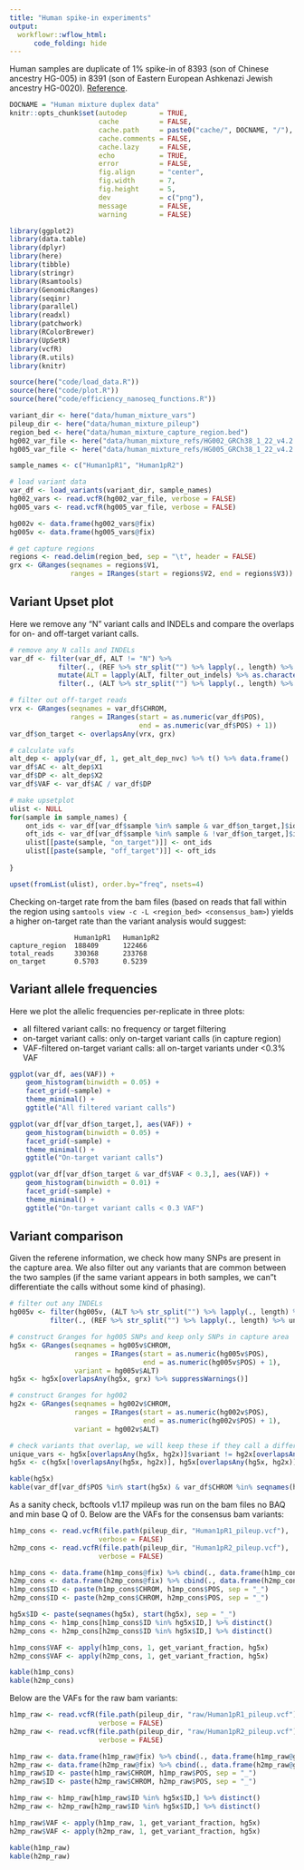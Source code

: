 ```yaml
---
title: "Human spike-in experiments"
output:
  workflowr::wflow_html:
      code_folding: hide
---
```


Human samples are duplicate of 1% spike-in of 8393 (son of Chinese ancestry HG-005) in 8391 (son of Eastern European Ashkenazi Jewish ancestry HG-0020). [Reference](https://www.coriell.org/1/NIGMS/Collections/NIST-Reference-Materials).

```r
DOCNAME = "Human mixture duplex data"
knitr::opts_chunk$set(autodep        = TRUE,
                      cache          = FALSE,
                      cache.path     = paste0("cache/", DOCNAME, "/"),
                      cache.comments = FALSE,
                      cache.lazy     = FALSE,
                      echo           = TRUE,
                      error          = FALSE,
                      fig.align      = "center",
                      fig.width      = 7,
                      fig.height     = 5,
                      dev            = c("png"),
                      message        = FALSE,
                      warning        = FALSE)
```

```r
library(ggplot2)
library(data.table)
library(dplyr)
library(here)
library(tibble)
library(stringr)
library(Rsamtools)
library(GenomicRanges)
library(seqinr)
library(parallel)
library(readxl)
library(patchwork)
library(RColorBrewer)
library(UpSetR)
library(vcfR)
library(R.utils)
library(knitr)
```

```r
source(here("code/load_data.R"))
source(here("code/plot.R"))
source(here("code/efficiency_nanoseq_functions.R"))
```


```r
variant_dir <- here("data/human_mixture_vars")
pileup_dir <- here("data/human_mixture_pileup")
region_bed <- here("data/human_mixture_capture_region.bed")
hg002_var_file <- here("data/human_mixture_refs/HG002_GRCh38_1_22_v4.2.1_benchmark.vcf.gz")
hg005_var_file <- here("data/human_mixture_refs/HG005_GRCh38_1_22_v4.2.1_benchmark.vcf.gz")
```


```r
sample_names <- c("Human1pR1", "Human1pR2")

# load variant data
var_df <- load_variants(variant_dir, sample_names)
hg002_vars <- read.vcfR(hg002_var_file, verbose = FALSE)
hg005_vars <- read.vcfR(hg005_var_file, verbose = FALSE)

hg002v <- data.frame(hg002_vars@fix)
hg005v <- data.frame(hg005_vars@fix)

# get capture regions
regions <- read.delim(region_bed, sep = "\t", header = FALSE)
grx <- GRanges(seqnames = regions$V1,
               ranges = IRanges(start = regions$V2, end = regions$V3))
```

## Variant Upset plot

Here we remove any "N" variant calls and INDELs and compare the overlaps for on- and off-target variant calls.

```r
# remove any N calls and INDELs
var_df <- filter(var_df, ALT != "N") %>%
            filter(., (REF %>% str_split("") %>% lapply(., length) %>% unlist) == 1) %>%
            mutate(ALT = lapply(ALT, filter_out_indels) %>% as.character()) %>%
            filter(., (ALT %>% str_split("") %>% lapply(., length) %>% unlist) == 1)

# filter out off-target reads
vrx <- GRanges(seqnames = var_df$CHROM,
               ranges = IRanges(start = as.numeric(var_df$POS),
                                end = as.numeric(var_df$POS) + 1))
var_df$on_target <- overlapsAny(vrx, grx)

# calculate vafs
alt_dep <- apply(var_df, 1, get_alt_dep_nvc) %>% t() %>% data.frame()
var_df$AC <- alt_dep$X1
var_df$DP <- alt_dep$X2
var_df$VAF <- var_df$AC / var_df$DP

# make upsetplot
ulist <- NULL
for(sample in sample_names) {
    ont_ids <- var_df[var_df$sample %in% sample & var_df$on_target,]$id
    oft_ids <- var_df[var_df$sample %in% sample & !var_df$on_target,]$id
    ulist[[paste(sample, "on_target")]] <- ont_ids
    ulist[[paste(sample, "off_target")]] <- oft_ids
    
}

upset(fromList(ulist), order.by="freq", nsets=4)
```

Checking on-target rate from the bam files (based on reads that fall within the region using `samtools view -c -L <region_bed> <consensus_bam>`) yields a higher on-target rate than the variant analysis would suggest:

    
    	            Human1pR1	Human1pR2
    capture_region	188409	    122466
    total_reads	    330368	    233768
    on_target	    0.5703	    0.5239


## Variant allele frequencies

Here we plot the allelic frequencies per-replicate in three plots:

 - all filtered variant calls: no frequency or target filtering
 - on-target variant calls: only on-target variant calls (in capture region)
 - VAF-filtered on-target variant calls: all on-target variants under <0.3\% VAF

```r
ggplot(var_df, aes(VAF)) +
    geom_histogram(binwidth = 0.05) +
    facet_grid(~sample) +
    theme_minimal() +
    ggtitle("All filtered variant calls")

ggplot(var_df[var_df$on_target,], aes(VAF)) +
    geom_histogram(binwidth = 0.05) +
    facet_grid(~sample) +
    theme_minimal() +
    ggtitle("On-target variant calls")

ggplot(var_df[var_df$on_target & var_df$VAF < 0.3,], aes(VAF)) +
    geom_histogram(binwidth = 0.01) +
    facet_grid(~sample) +
    theme_minimal() +
    ggtitle("On-target variant calls < 0.3 VAF")
```

## Variant comparison

Given the referene information, we check how many SNPs are present in the capture area. We also filter out any variants that are common between the two samples (if the same variant appears in both samples, we can"t differentiate the calls without some kind of phasing).

```r
# filter out any INDELs
hg005v <- filter(hg005v, (ALT %>% str_split("") %>% lapply(., length) %>% unlist) == 1) %>%
          filter(., (REF %>% str_split("") %>% lapply(., length) %>% unlist) == 1)

# construct Granges for hg005 SNPs and keep only SNPs in capture area
hg5x <- GRanges(seqnames = hg005v$CHROM,
                ranges = IRanges(start = as.numeric(hg005v$POS),
                                 end = as.numeric(hg005v$POS) + 1),
                variant = hg005v$ALT)
hg5x <- hg5x[overlapsAny(hg5x, grx) %>% suppressWarnings()]

# construct Granges for hg002
hg2x <- GRanges(seqnames = hg002v$CHROM,
                ranges = IRanges(start = as.numeric(hg002v$POS),
                                 end = as.numeric(hg002v$POS) + 1),
                variant = hg002v$ALT)

# check variants that overlap, we will keep these if they call a different base
unique_vars <- hg5x[overlapsAny(hg5x, hg2x)]$variant != hg2x[overlapsAny(hg2x, hg5x)]$variant
hg5x <- c(hg5x[!overlapsAny(hg5x, hg2x)], hg5x[overlapsAny(hg5x, hg2x)][unique_vars])

kable(hg5x)
kable(var_df[var_df$POS %in% start(hg5x) & var_df$CHROM %in% seqnames(hg5x),])
```

As a sanity check, bcftools v1.17 mpileup was run on the bam files no BAQ and min base Q of 0. Below are the VAFs for the consensus bam variants:

```r
h1mp_cons <- read.vcfR(file.path(pileup_dir, "Human1pR1_pileup.vcf"),
                      verbose = FALSE)
h2mp_cons <- read.vcfR(file.path(pileup_dir, "Human1pR2_pileup.vcf"),
                      verbose = FALSE)

h1mp_cons <- data.frame(h1mp_cons@fix) %>% cbind(., data.frame(h1mp_cons@gt))
h2mp_cons <- data.frame(h2mp_cons@fix) %>% cbind(., data.frame(h2mp_cons@gt))
h1mp_cons$ID <- paste(h1mp_cons$CHROM, h1mp_cons$POS, sep = "_")
h2mp_cons$ID <- paste(h2mp_cons$CHROM, h2mp_cons$POS, sep = "_")

hg5x$ID <- paste(seqnames(hg5x), start(hg5x), sep = "_")
h1mp_cons <- h1mp_cons[h1mp_cons$ID %in% hg5x$ID,] %>% distinct()
h2mp_cons <- h2mp_cons[h2mp_cons$ID %in% hg5x$ID,] %>% distinct()

h1mp_cons$VAF <- apply(h1mp_cons, 1, get_variant_fraction, hg5x)
h2mp_cons$VAF <- apply(h2mp_cons, 1, get_variant_fraction, hg5x)

kable(h1mp_cons)
kable(h2mp_cons)
```

Below are the VAFs for the raw bam variants:

```r
h1mp_raw <- read.vcfR(file.path(pileup_dir, "raw/Human1pR1_pileup.vcf"),
                      verbose = FALSE)
h2mp_raw <- read.vcfR(file.path(pileup_dir, "raw/Human1pR2_pileup.vcf"),
                      verbose = FALSE)

h1mp_raw <- data.frame(h1mp_raw@fix) %>% cbind(., data.frame(h1mp_raw@gt))
h2mp_raw <- data.frame(h2mp_raw@fix) %>% cbind(., data.frame(h2mp_raw@gt))
h1mp_raw$ID <- paste(h1mp_raw$CHROM, h1mp_raw$POS, sep = "_")
h2mp_raw$ID <- paste(h2mp_raw$CHROM, h2mp_raw$POS, sep = "_")

h1mp_raw <- h1mp_raw[h1mp_raw$ID %in% hg5x$ID,] %>% distinct()
h2mp_raw <- h2mp_raw[h2mp_raw$ID %in% hg5x$ID,] %>% distinct()

h1mp_raw$VAF <- apply(h1mp_raw, 1, get_variant_fraction, hg5x)
h2mp_raw$VAF <- apply(h2mp_raw, 1, get_variant_fraction, hg5x)

kable(h1mp_raw)
kable(h2mp_raw)
```

